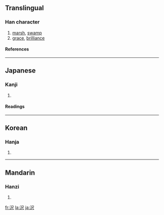 {{see|澤|泽}}

==Translingual==
===Han character===
{{Han char|rn=85|rad=水|as=04|sn=7|four=|canj=水尸人 (ESO)|ids=⿰[[氵]][[尺]]}}
# [[marsh]], [[swamp]]
# [[grace]], [[brilliance]]
====References====
{{Han ref|kx=0612.121|dkj=17234|dj=1005.160|hdz=31574.031|uh=6CA2|ud=27810}}

----

==Japanese==
===Kanji===
{{ja-kanji|grade=c|rs=水04}}
# {{defn|Japanese}} 
====Readings====
{{ja-readings|on=[[たく]] (taku)|kun=[[さわ]] (sawa), [[うるおす]] (uruosu), [[うるおい]] (uruoi)}}

----
==Korean==
===Hanja===
{{ko-hanja|hangeul=[[택]], [[석]]|eumhun=|rv=taek, seok|mr=t'aek, sŏk|y=thayk, sek}}
# {{defn|Korean}}

----
==Mandarin==
===Hanzi===
{{cmn-hanzi|pin=[[ōu]] ([[ou1]]), [[zé]] ([[ze2]])|wg=ou<sup>1</sup>, tse<sup>2</sup>}}
# {{defn|Mandarin}}

[[fr:沢]]
[[la:沢]]
[[ja:沢]]